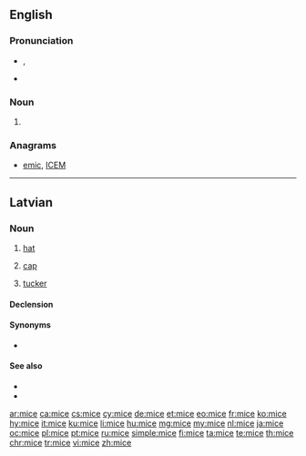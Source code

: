 ==English==

===Pronunciation===
* {{enPR|mīs}}, {{IPA|/maɪs/|lang=en}}
* {{rhymes|aɪs|lang=en}}

===Noun===
{{head|en|plural}}

# {{en-irregular plural of|mouse}}

===Anagrams===
* [[emic#English|emic]], [[ICEM#English|ICEM]]

----

==Latvian==

===Noun===
{{lv-noun|f|5th}}

# {{context|colloquial|lang=lv}} [[hat]]
# {{context|colloquial|lang=lv}} [[cap]]
# {{context|colloquial|lang=lv}} [[tucker]]

====Declension====
{{lv-decl-noun|mi|e|5th||c|č}}

====Synonyms====
* {{l|lv|aube}}

====See also====
* {{l|lv|cepure|g=f}}
* {{l|lv|platmale|g=f}}

[[ar:mice]]
[[ca:mice]]
[[cs:mice]]
[[cy:mice]]
[[de:mice]]
[[et:mice]]
[[eo:mice]]
[[fr:mice]]
[[ko:mice]]
[[hy:mice]]
[[it:mice]]
[[ku:mice]]
[[li:mice]]
[[hu:mice]]
[[mg:mice]]
[[my:mice]]
[[nl:mice]]
[[ja:mice]]
[[oc:mice]]
[[pl:mice]]
[[pt:mice]]
[[ru:mice]]
[[simple:mice]]
[[fi:mice]]
[[ta:mice]]
[[te:mice]]
[[th:mice]]
[[chr:mice]]
[[tr:mice]]
[[vi:mice]]
[[zh:mice]]